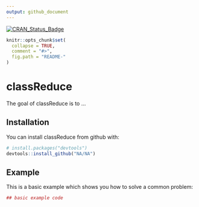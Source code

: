 ```yaml
---
output: github_document
---
```


[![CRAN_Status_Badge](http://www.r-pkg.org/badges/version/slidR)](https://cran.r-project.org/package=slidR)


```r
knitr::opts_chunk$set(
  collapse = TRUE,
  comment = "#>",
  fig.path = "README-"
)
```

# classReduce

The goal of classReduce is to ...

## Installation

You can install classReduce from github with:

```r
# install.packages("devtools")
devtools::install_github("NA/NA")
```

## Example

This is a basic example which shows you how to solve a common problem:

```r
## basic example code
```
